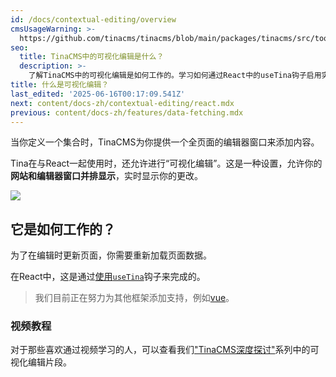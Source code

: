```yaml
---
id: /docs/contextual-editing/overview
cmsUsageWarning: >-
  https://github.com/tinacms/tinacms/blob/main/packages/tinacms/src/toolkit/react-sidebar/components/sidebar-no-forms-placeholder.tsx
seo:
  title: TinaCMS中的可视化编辑是什么？
  description: >-
    了解TinaCMS中的可视化编辑是如何工作的。学习如何通过React中的useTina钩子启用实时内容编辑，并观看视频教程以开始使用。
title: 什么是可视化编辑？
last_edited: '2025-06-16T00:17:09.541Z'
next: content/docs-zh/contextual-editing/react.mdx
previous: content/docs-zh/features/data-fetching.mdx
---
```


当你定义一个集合时，TinaCMS为你提供一个全页面的编辑器窗口来添加内容。

Tina在与React一起使用时，还允许进行“可视化编辑”。这是一种设置，允许你的**网站和编辑器窗口并排显示**，实时显示你的更改。

![](/img/docs/contextual-editing/hello-world.png)

## 它是如何工作的？

为了在编辑时更新页面，你需要重新加载页面数据。

在React中，这是通过[使用`useTina`](/docs/contextual-editing/react)钩子来完成的。

> 我们目前正在努力为其他框架添加支持，例如[vue](/docs/contextual-editing/vue)。

### 视频教程

对于那些喜欢通过视频学习的人，可以查看我们["TinaCMS深度探讨"](https://www.youtube.com/watch?v=PcgnJDILv4w\&list=PLPar4H9PHKVqoCwZy79PHr8-W_vA3lAOB\&pp=iAQB)系列中的可视化编辑片段。

<Youtube embedSrc="https://www.youtube.com/embed/PcgnJDILv4w?start=1067" />